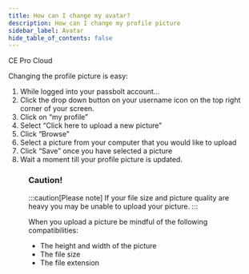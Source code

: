 ```yaml
---
title: How can I change my avatar?
description: How can I change my profile picture
sidebar_label: Avatar
hide_table_of_contents: false
---
```


<div style={{display: "flex", gap: "1rem"}}>
  <Chips link="https://www.passbolt.com/ce/docker" isUnderMainTitle={true}>CE</Chips>
  <Chips link="https://www.passbolt.com/pricing/pro" isUnderMainTitle={true}>Pro</Chips>
  <Chips link="https://www.passbolt.com/pricing/cloud" isUnderMainTitle={true}>Cloud</Chips>
</div>

Changing the profile picture is easy:

1. While logged into your passbolt account…
2. Click the drop down button on your username icon on the top right corner of your screen.
3. Click on “my profile”
4. Select “Click here to upload a new picture”
5. Click “Browse”
6. Select a picture from your computer that you would like to upload
7. Click “Save” once you have selected a picture
8. Wait a moment till your profile picture is updated.

<Figure src="img/help/2025/04/upload-new-avatar.png" alt="Upload new avatar" caption="fig. Upload new avatar"/>

### Caution!

:::caution[Please note]
If your file size and picture quality are heavy you may be unable to upload your picture.
:::

When you upload a picture be mindful of the following compatibilities:
- The height and width of the picture
- The file size
- The file extension

